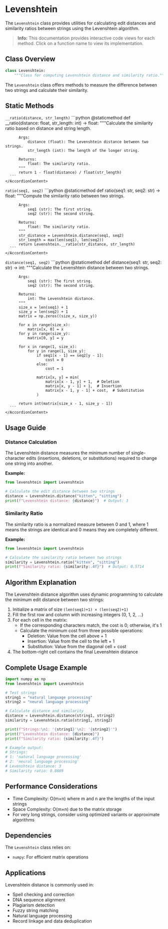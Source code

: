 
# Levenshtein

The `Levenshtein` class provides utilities for calculating edit distances and similarity ratios between strings using the Levenshtein algorithm.

> **Info:** This documentation provides interactive code views for each method. Click on a function name to view its implementation.

## Class Overview

```python
class Levenshtein:
    """Class for computing Levenshtein distance and similarity ratio."""
```

The `Levenshtein` class offers methods to measure the difference between two strings and calculate their similarity.

## Static Methods

<Accordion type="single" collapsible>
  <AccordionItem value="ratio-private">
    <AccordionTrigger>
      <code>__ratio(distance, str_length)</code>
    </AccordionTrigger>
    <AccordionContent>
      ```python
      @staticmethod
      def __ratio(distance: float, str_length: int) -> float:
          """Calculate the similarity ratio based on distance and string length.

          Args:
              distance (float): The Levenshtein distance between two strings.
              str_length (int): The length of the longer string.

          Returns:
              float: The similarity ratio.
          """
          return 1 - float(distance) / float(str_length)
      ```
    </AccordionContent>
  </AccordionItem>

  <AccordionItem value="ratio">
    <AccordionTrigger>
      <code>ratio(seq1, seq2)</code>
    </AccordionTrigger>
    <AccordionContent>
      ```python
      @staticmethod
      def ratio(seq1: str, seq2: str) -> float:
          """Compute the similarity ratio between two strings.

          Args:
              seq1 (str): The first string.
              seq2 (str): The second string.

          Returns:
              float: The similarity ratio.
          """
          str_distance = Levenshtein.distance(seq1, seq2)
          str_length = max(len(seq1), len(seq2))
          return Levenshtein.__ratio(str_distance, str_length)
      ```
    </AccordionContent>
  </AccordionItem>

  <AccordionItem value="distance">
    <AccordionTrigger>
      <code>distance(seq1, seq2)</code>
    </AccordionTrigger>
    <AccordionContent>
      ```python
      @staticmethod
      def distance(seq1: str, seq2: str) -> int:
          """Calculate the Levenshtein distance between two strings.

          Args:
              seq1 (str): The first string.
              seq2 (str): The second string.

          Returns:
              int: The Levenshtein distance.
          """
          size_x = len(seq1) + 1
          size_y = len(seq2) + 1
          matrix = np.zeros((size_x, size_y))

          for x in range(size_x):
              matrix[x, 0] = x
          for y in range(size_y):
              matrix[0, y] = y

          for x in range(1, size_x):
              for y in range(1, size_y):
                  if seq1[x - 1] == seq2[y - 1]:
                      cost = 0
                  else:
                      cost = 1

                  matrix[x, y] = min(
                      matrix[x - 1, y] + 1,  # Deletion
                      matrix[x, y - 1] + 1,  # Insertion
                      matrix[x - 1, y - 1] + cost,  # Substitution
                  )

          return int(matrix[size_x - 1, size_y - 1])
      ```
    </AccordionContent>
  </AccordionItem>
</Accordion>

## Usage Guide

### Distance Calculation

The Levenshtein distance measures the minimum number of single-character edits (insertions, deletions, or substitutions) required to change one string into another.

**Example:**
```python
from levenshtein import Levenshtein

# Calculate the edit distance between two strings
distance = Levenshtein.distance("kitten", "sitting")
print(f"Levenshtein distance: {distance}")  # Output: 3
```

### Similarity Ratio

The similarity ratio is a normalized measure between 0 and 1, where 1 means the strings are identical and 0 means they are completely different.

**Example:**
```python
from levenshtein import Levenshtein

# Calculate the similarity ratio between two strings
similarity = Levenshtein.ratio("kitten", "sitting")
print(f"Similarity ratio: {similarity:.4f}")  # Output: 0.5714
```

## Algorithm Explanation

The Levenshtein distance algorithm uses dynamic programming to calculate the minimum edit distance between two strings:

1. Initialize a matrix of size `(len(seq1)+1) × (len(seq2)+1)`
2. Fill the first row and column with increasing integers (0, 1, 2, ...)
3. For each cell in the matrix:
   - If the corresponding characters match, the cost is 0; otherwise, it's 1
   - Calculate the minimum cost from three possible operations:
     - Deletion: Value from the cell above + 1
     - Insertion: Value from the cell to the left + 1
     - Substitution: Value from the diagonal cell + cost
4. The bottom-right cell contains the final Levenshtein distance

## Complete Usage Example

```python
import numpy as np
from levenshtein import Levenshtein

# Test strings
string1 = "natural language processing"
string2 = "neural language processing"

# Calculate distance and similarity
distance = Levenshtein.distance(string1, string2)
similarity = Levenshtein.ratio(string1, string2)

print(f"Strings:\n1: '{string1}'\n2: '{string2}'")
print(f"Levenshtein distance: {distance}")
print(f"Similarity ratio: {similarity:.4f}")

# Example output:
# Strings:
# 1: 'natural language processing'
# 2: 'neural language processing'
# Levenshtein distance: 3
# Similarity ratio: 0.8889
```

## Performance Considerations

- Time Complexity: O(m×n) where m and n are the lengths of the input strings
- Space Complexity: O(m×n) due to the matrix storage
- For very long strings, consider using optimized variants or approximate algorithms

## Dependencies

The `Levenshtein` class relies on:

- `numpy`: For efficient matrix operations


## Applications

Levenshtein distance is commonly used in:

- Spell checking and correction
- DNA sequence alignment
- Plagiarism detection
- Fuzzy string matching
- Natural language processing
- Record linkage and data deduplication

